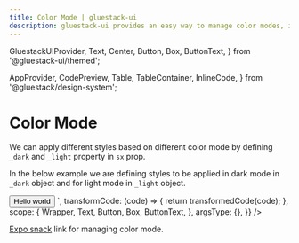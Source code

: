```yaml
---
title: Color Mode | gluestack-ui
description: gluestack-ui provides an easy way to manage color modes, in this guide we will learn how we can change and manage color modes.
---
```


  GluestackUIProvider,
  Text,
  Center,
  Button,
  Box,
  ButtonText,
} from '@gluestack-ui/themed';

  AppProvider,
  CodePreview,
  Table,
  TableContainer,
  InlineCode,
} from '@gluestack/design-system';

<Meta title="ui/Styling/Color Mode" />

# Color Mode

We can apply different styles based on different color mode by defining `_dark` and `_light` property in `sx` prop.

In the below example we are defining styles to be applied in dark mode in `_dark` object and for light mode in `_light` object.

<AppProvider>
  <CodePreview
    showComponentRenderer={true}
    showArgsController={false}
    metaData={{
      code: `
     <>
 <Button
          sx={{
            _dark: {
              bg: "$blue600",
            },
            _light: {
              bg: "$red600",
            },
          }}
        >
          <ButtonText>Hello world</ButtonText>
        </Button>
     </>
      `,
      transformCode: (code) => {
        return transformedCode(code);
      },
      scope: {
        Wrapper,
        Text,
        Button,
        Box,
        ButtonText,
      },
      argsType: {},
    }}
  />
</AppProvider>

[Expo snack](https://snack.expo.dev/@gluestack/gluestack-ui-color-mode) link for managing color mode.
